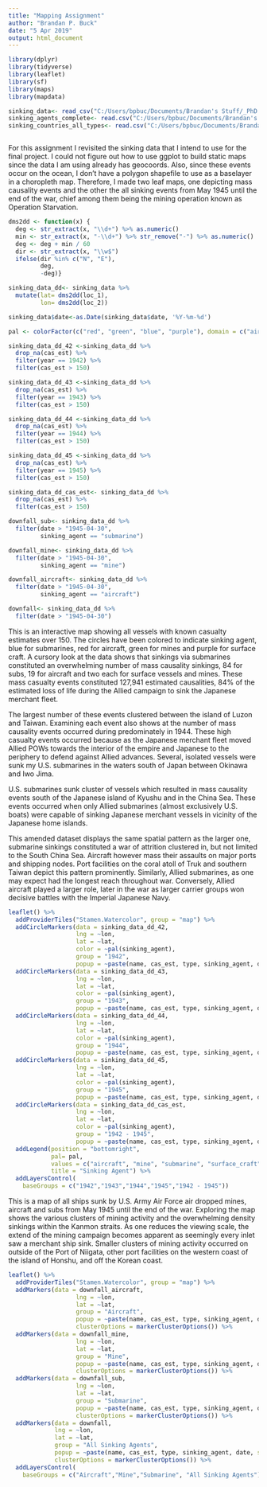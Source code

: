 ```yaml
---
title: "Mapping Assignment"
author: "Brandan P. Buck"
date: "5 Apr 2019"
output: html_document
---
```


```r

library(dplyr)
library(tidyverse)
library(leaflet)
library(sf)
library(maps)
library(mapdata)

sinking_data<- read_csv("C:/Users/bpbuc/Documents/Brandan's Stuff/_PhD Stuff/CILO II/project_data/sinking_data/japanese_merchant_fleet_sinkings_simplified_v4.csv")
sinking_agents_complete<- read.csv("C:/Users/bpbuc/Documents/Brandan's Stuff/_PhD Stuff/CILO II/project_data/sinking_data/japanese_merchant_vessel_sinking_agent_v1.csv", header = TRUE, sep = ",")
sinking_countries_all_types<- read.csv("C:/Users/bpbuc/Documents/Brandan's Stuff/_PhD Stuff/CILO II/project_data/sinking_data/japanese_merchant_vessel_sinking_country_v1.csv", header = TRUE, sep = ".")



```

For this assignment I revisited the sinking data that I intend to use for the final project. I could not figure out how to use ggplot to build static maps since the data I am using already has geocoords. Also, since these events occur on the ocean, I don’t have a polygon shapefile to use as a baselayer in a choropleth map. Therefore, I made two leaf maps, one depicting mass causality events and the other the all sinking events from May 1945 until the end of the war, chief among them being the mining operation known as Operation Starvation.


```r

dms2dd <- function(x) {
  deg <- str_extract(x, "\\d+") %>% as.numeric()
  min <- str_extract(x, "-\\d+") %>% str_remove("-") %>% as.numeric()
  deg <- deg + min / 60
  dir <- str_extract(x, "\\w$")
  ifelse(dir %in% c("N", "E"),
         deg,
         -deg)}

sinking_data_dd<- sinking_data %>%
  mutate(lat= dms2dd(loc_1),
         lon= dms2dd(loc_2))

sinking_data$date<-as.Date(sinking_data$date, '%Y-%m-%d')

pal <- colorFactor(c("red", "green", "blue", "purple"), domain = c("aircraft", "mine", "submarine", "surface_craft"))

sinking_data_dd_42 <-sinking_data_dd %>%
  drop_na(cas_est) %>%
  filter(year == 1942) %>%
  filter(cas_est > 150)

sinking_data_dd_43 <-sinking_data_dd %>%
  drop_na(cas_est) %>%
  filter(year == 1943) %>%
  filter(cas_est > 150)

sinking_data_dd_44 <-sinking_data_dd %>%
  drop_na(cas_est) %>%
  filter(year == 1944) %>%
  filter(cas_est > 150)

sinking_data_dd_45 <-sinking_data_dd %>%
  drop_na(cas_est) %>%
  filter(year == 1945) %>%
  filter(cas_est > 150)

sinking_data_dd_cas_est<- sinking_data_dd %>% 
  drop_na(cas_est) %>%
  filter(cas_est > 150)

downfall_sub<- sinking_data_dd %>% 
  filter(date > "1945-04-30",
         sinking_agent == "submarine")

downfall_mine<- sinking_data_dd %>% 
  filter(date > "1945-04-30",
         sinking_agent == "mine")

downfall_aircraft<- sinking_data_dd %>% 
  filter(date > "1945-04-30",
         sinking_agent == "aircraft")

downfall<- sinking_data_dd %>% 
  filter(date > "1945-04-30")
```

This is an interactive map showing all vessels with known casualty estimates over 150. The circles have been colored to indicate sinking agent, blue for submarines, red for aircraft, green for mines and purple for surface craft. A cursory look at the data shows that sinkings via submarines constituted an overwhelming number of mass causality sinkings, 84 for subs, 19 for aircraft and two each for surface vessels and mines. These mass casualty events constituted 127,941 estimated causalities, 84% of the estimated loss of life during the Allied campaign to sink the Japanese merchant fleet.  

The largest number of these events clustered between the island of Luzon and Taiwan. Examining each event also shows at the number of mass causality events occurred during predominately in 1944. These high casualty events occurred because as the Japanese merchant fleet moved Allied POWs towards the interior of the empire and Japanese to the periphery to defend against Allied advances.  Several, isolated vessels were sunk my U.S. submarines in the waters south of Japan between Okinawa and Iwo Jima.

U.S. submarines sunk cluster of vessels which resulted in mass causality events south of the Japanese island of Kyushu and in the China Sea. These events occurred when only Allied submarines (almost exclusively U.S. boats) were capable of sinking Japanese merchant vessels in vicinity of the Japanese home islands. 

This amended dataset displays the same spatial pattern as the larger one, submarine sinkings constituted a war of attrition clustered in, but not limited to the South China Sea. Aircraft however mass their assaults on major ports and shipping nodes. Port facilities on the coral atoll of Truk and southern Taiwan depict this pattern prominently. Similarly, Allied submarines, as one may expect had the longest reach throughout war. Conversely, Allied aircraft played a larger role, later in the war as larger carrier groups won decisive battles with the Imperial Japanese Navy.


```r

leaflet() %>%
  addProviderTiles("Stamen.Watercolor", group = "map") %>%
  addCircleMarkers(data = sinking_data_dd_42,
                   lng = ~lon,
                   lat = ~lat,
                   color = ~pal(sinking_agent),
                   group = "1942",
                   popup = ~paste(name, cas_est, type, sinking_agent, date, sep = " ")) %>%
  addCircleMarkers(data = sinking_data_dd_43,
                   lng = ~lon,
                   lat = ~lat,
                   color = ~pal(sinking_agent),
                   group = "1943",
                   popup = ~paste(name, cas_est, type, sinking_agent, date, sep = " ")) %>% 
  addCircleMarkers(data = sinking_data_dd_44,
                   lng = ~lon,
                   lat = ~lat,
                   color = ~pal(sinking_agent),
                   group = "1944",
                   popup = ~paste(name, cas_est, type, sinking_agent, date, sep = " ")) %>% 
  addCircleMarkers(data = sinking_data_dd_45,
                   lng = ~lon,
                   lat = ~lat,
                   color = ~pal(sinking_agent),
                   group = "1945",
                   popup = ~paste(name, cas_est, type, sinking_agent, date, sep = " ")) %>% 
  addCircleMarkers(data = sinking_data_dd_cas_est,
                   lng = ~lon,
                   lat = ~lat,
                   color = ~pal(sinking_agent),
                   group = "1942 - 1945",
                   popup = ~paste(name, cas_est, type, sinking_agent, date, sep = " ")) %>%
  addLegend(position = "bottomright",
            pal= pal, 
            values = c("aircraft", "mine", "submarine", "surface_craft"),
            title = "Sinking Agent") %>% 
  addLayersControl(
    baseGroups = c("1942","1943","1944","1945","1942 - 1945"))


```

This is a map of all ships sunk by U.S. Army Air Force air dropped mines, aircraft and subs from May 1945 until the end of the war. Exploring the map shows the various clusters of mining activity and the overwhelming density sinkings within the Kanmon straits. As one reduces the viewing scale, the extend of the mining campaign becomes apparent as seemingly every inlet saw a merchant ship sink. Smaller clusters of mining activity occurred on outside of the Port of Niigata, other port facilities on the western coast of the island of Honshu, and off the Korean coast.  

```r
leaflet() %>%
  addProviderTiles("Stamen.Watercolor", group = "map") %>%
  addMarkers(data = downfall_aircraft,
                   lng = ~lon,
                   lat = ~lat,
                   group = "Aircraft",
                   popup = ~paste(name, cas_est, type, sinking_agent, date, sep = " "), 
                   clusterOptions = markerClusterOptions()) %>% 
  addMarkers(data = downfall_mine,
                   lng = ~lon,
                   lat = ~lat,
                   group = "Mine",
                   popup = ~paste(name, cas_est, type, sinking_agent, date, sep = " "), 
                   clusterOptions = markerClusterOptions()) %>% 
  addMarkers(data = downfall_sub,
                   lng = ~lon,
                   lat = ~lat,
                   group = "Submarine",
                   popup = ~paste(name, cas_est, type, sinking_agent, date, sep = " "), 
                   clusterOptions = markerClusterOptions()) %>% 
  addMarkers(data = downfall,
             lng = ~lon,
             lat = ~lat,
             group = "All Sinking Agents",
             popup = ~paste(name, cas_est, type, sinking_agent, date, sep = " "), 
             clusterOptions = markerClusterOptions()) %>%
  addLayersControl(
    baseGroups = c("Aircraft","Mine","Submarine", "All Sinking Agents"))

```





